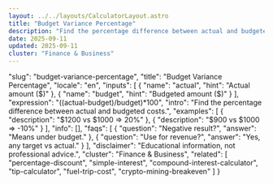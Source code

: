 ```yaml
---
layout: ../../layouts/CalculatorLayout.astro
title: "Budget Variance Percentage"
description: "Find the percentage difference between actual and budgeted costs."
date: 2025-09-11
updated: 2025-09-11
cluster: "Finance & Business"
---
```


  "slug": "budget-variance-percentage",
  "title": "Budget Variance Percentage",
  "locale": "en",
  "inputs": [
    {
      "name": "actual",
      "hint": "Actual amount ($)"
    },
    {
      "name": "budget",
      "hint": "Budgeted amount ($)"
    }
  ],
  "expression": "((actual-budget)/budget)*100",
  "intro": "Find the percentage difference between actual and budgeted costs.",
  "examples": [
    {
      "description": "$1200 vs $1000 ⇒ 20%"
    },
    {
      "description": "$900 vs $1000 ⇒ -10%"
    }
  ],
  "info": [],
  "faqs": [
    {
      "question": "Negative result?",
      "answer": "Means under budget."
    },
    {
      "question": "Use for revenue?",
      "answer": "Yes, any target vs actual."
    }
  ],
  "disclaimer": "Educational information, not professional advice.",
  "cluster": "Finance & Business",
  "related": [
    "percentage-discount",
    "simple-interest",
    "compound-interest-calculator",
    "tip-calculator",
    "fuel-trip-cost",
    "crypto-mining-breakeven"
  ]
}

<Calculator schema={schema} />
